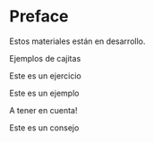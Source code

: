 # Preface {.unnumbered}

::: enconstruccion

Estos materiales están en desarrollo. 

:::



Ejemplos de cajitas

::: ejercicio

Este es un ejercicio
:::

::: ejemplo

Este es un ejemplo
:::

::: importante

A tener en cuenta!
:::

::: tip

Este es un consejo
:::